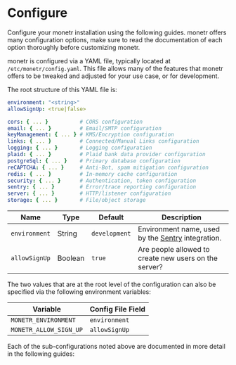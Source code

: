 
# Configure

Configure your monetr installation using the following guides. monetr offers many configuration options, make sure to
read the documentation of each option thoroughly before customizing monetr.

monetr is configured via a YAML file, typically located at `/etc/monetr/config.yaml`. This file allows many of the
features that monetr offers to be tweaked and adjusted for your use case, or for development.

The root structure of this YAML file is:

```yaml filename="config.yaml"
environment: "<string>"
allowSignUp: <true|false>

cors: { ... }          # CORS configuration
email: { ... }         # Email/SMTP configuration
keyManagement: { ... } # KMS/Encryption configuration
links: { ... }         # Connected/Manual Links configuration
logging: { ... }       # Logging configuration
plaid: { ... }         # Plaid bank data provider configuration
postgreSql: { ... }    # Primary database configuration
reCAPTCHA: { ... }     # Anti-Bot, spam mitigation configuration
redis: { ... }         # In-memory cache configuration
security: { ... }      # Authentication, token configuration
sentry: { ... }        # Error/trace reporting configuration
server: { ... }        # HTTP/listener configuration
storage: { ... }       # File/object storage
```

| **Name**      | **Type** | **Default**   | **Description**                                               |
| ---           | ---      | ---           | ---                                                           |
| `environment` | String   | `development` | Environment name, used by the [Sentry](./configure/sentry) integration. |
| `allowSignUp` | Boolean  | `true`        | Are people allowed to create new users on the server?         |

The two values that are at the root level of the configuration can also be specified via the following environment
variables:

| Variable               | Config File Field |
| ---                    | ---               |
| `MONETR_ENVIRONMENT`   | `environment`     |
| `MONETR_ALLOW_SIGN_UP` | `allowSignUp`     |

Each of the sub-configurations noted above are documented in more detail in the following guides:

<Cards>
  <Card
    title="CORS"
    href="/documentation/configure/cors"
  />
  <Card
    title="Email"
    href="/documentation/configure/email"
  />
  <Card
    title="Encryption (Key Management)"
    href="/documentation/configure/kms"
  />
  <Card
    title="Links"
    href="/documentation/configure/links"
  />
  <Card
    title="Logging"
    href="/documentation/configure/logging"
  />
  <Card
    title="Plaid"
    href="/documentation/configure/plaid"
  />
  <Card
    title="PostgreSQL"
    href="/documentation/configure/postgres"
  />
  <Card
    title="ReCAPTCHA"
    href="/documentation/configure/captcha"
  />
  <Card
    title="Redis"
    href="/documentation/configure/redis"
  />
  <Card
    title="Security"
    href="/documentation/configure/security"
  />
  <Card
    title="Sentry"
    href="/documentation/configure/sentry"
  />
  <Card
    title="Server"
    href="/documentation/configure/server"
  />
  <Card
    title="Storage"
    href="/documentation/configure/server"
  />
</Cards>


